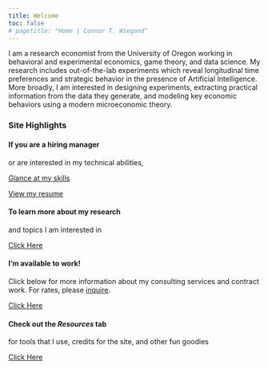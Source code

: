 ```yaml
---
title: Welcome
toc: false
# pagetitle: "Home | Connor T. Wiegand"
---
```


I am a research economist from the University of Oregon working in behavioral and experimental economics, game theory, and data science.  My research includes out-of-the-lab experiments which reveal longitudinal time preferences and strategic behavior in the presence of Artificial Intelligence. More broadly, I am interested in designing experiments, extracting practical information from the data they generate, and modeling key economic behaviors using a modern microeconomic theory.

### Site Highlights

::::::{.panel-grid width=80%}
<!-- Try `g-col-8 g-start-4` for first card and `g-col-8 g-start-12` for second card -->


:::::{.g-col-24 .g-col-sm-12}

::::{.card .h-100 .card-cc1}

:::{.card-body}
```{=html} 
<!--  --> 
```
#### If you are a hiring manager

[or are interested in my technical abilities,]{.card-text}

:::{.d-flex .justify-content-around}

[Glance at my skills](/skills/index.qmd){.btn .btn-primary .mx-1} 

[View my resume](/cv/index.qmd){.btn .btn-primary .mx-1} 

::: 

:::
::::
:::::



:::::{.g-col-24 .g-col-sm-12}

::::{.card .h-100 .card-cc2}

:::{.card-body}
```{=html} 
<!--  --> 
```
#### To learn more about my research

[and topics I am interested in]{.card-text}

:::{.flex-buttons-end}
[Click Here](/proj/index.qmd){.btn .btn-primary}
:::

:::
::::
:::::



:::::{.g-col-24 .g-col-sm-12}

::::{.card .h-100 .card-cc3}

:::{.card-body}
```{=html} 
<!--  --> 
```
#### I'm available to work!

[Click below for more information about my consulting services and contract work. For rates, please [inquire](mailto:cwiegand@uoregon.edu).]{.card-text}

:::{.flex-buttons-end}
[Click Here](/hire-me/index.qmd){.btn .btn-primary}
:::

:::
::::
:::::




:::::{.g-col-24 .g-col-sm-12}

::::{.card .h-100 .card-cc4}

:::{.card-body}
```{=html} 
<!--  --> 
```
#### Check out the _Resources_ tab

[for tools that I use, credits for the site, and other fun goodies]{.card-text}

:::{.flex-buttons-end}
[Click Here](/resources/index.qmd){.btn .btn-primary}
:::

:::
::::
:::::


::::::